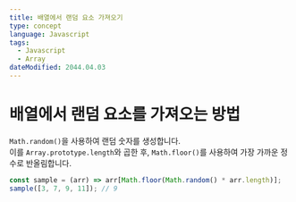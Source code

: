 ```yaml
---
title: 배열에서 랜덤 요소 가져오기
type: concept
language: Javascript
tags:
  - Javascript
  - Array
dateModified: 2044.04.03
---
```


# 배열에서 랜덤 요소를 가져오는 방법

`Math.random()`을 사용하여 랜덤 숫자를 생성합니다.  
이를 `Array.prototype.length`와 곱한 후, `Math.floor()`를 사용하여 가장 가까운 정수로 반올림합니다.

```js
const sample = (arr) => arr[Math.floor(Math.random() * arr.length)];
sample([3, 7, 9, 11]); // 9
```
